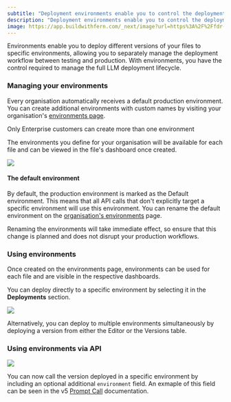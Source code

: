 ```yaml
---
subtitle: "Deployment environments enable you to control the deployment lifecycle of your Prompts and other files between development and production environments."
description: "Deployment environments enable you to control the deployment lifecycle of your Prompts and other files between development and production environments."
image: https://app.buildwithfern.com/_next/image?url=https%3A%2F%2Ffdr-prod-docs-files-public.s3.amazonaws.com%2Fhttps%3A%2F%2Fhumanloop.docs.buildwithfern.com%2F2024-05-31T20%3A04%3A53.218Z%2Fassets%2Fimages%2Feba7b10-small-SCR-20230515-phdb.png&w=3840&q=75
---
```


Environments enable you to deploy different versions of your files to specific environments, allowing you to separately manage the deployment workflow between testing and production. With environments, you have the control required to manage the full LLM deployment lifecycle.

### Managing your environments

Every organisation automatically receives a default production environment. You can create additional environments with custom names by visiting your organisation's [environments page](https://app.humanloop.com/account/environments).

<Warning>
  Only Enterprise customers can create more than one environment
</Warning>

The environments you define for your organisation will be available for each file and can be viewed in the file's dashboard once created.

![](../../assets/images/environments.png)

#### The default environment

By default, the production environment is marked as the Default environment. This means that all API calls that don't explicitly target a specific environment will use this environment. You can rename the default environment on the [organisation's environments](https://app.humanloop.com/account/environments) page.

<Warning>
  Renaming the environments will take immediate effect, so ensure that this
  change is planned and does not disrupt your production workflows.
</Warning>

### Using environments

Once created on the environments page, environments can be used for each file and are visible in the respective dashboards.

You can deploy directly to a specific environment by selecting it in the **Deployments** section.

![](../../assets/images/environments-change-deployments.png)

Alternatively, you can deploy to multiple environments simultaneously by deploying a version from either the Editor or the Versions table.

### Using environments via API

![](../../assets/images/environments-deploy-version.png)

You can now call the version deployed in a specific environment by including an optional additional `environment` field. An exmaple of this field can be seen in the v5 [Prompt Call](/api-reference/prompts/log#request.query.environment) documentation.
